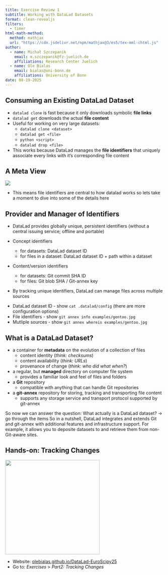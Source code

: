 ```yaml
---
title: Exercise Review 1
subtitle: Working with DataLad Datasets 
format: clean-revealjs
filters:
  - timer
html-math-method:
  method: mathjax
  url: "https://cdn.jsdelivr.net/npm/mathjax@3/es5/tex-mml-chtml.js"
author:
  - name: Michał Szczepanik
    email: m.szczepanik@fz-juelich.de
    affiliations: Research Center Juelich
  - name: Ole Bialas
    email: bialas@uni-bonn.de
    affiliations: University of Bonn
date: 08-19-2025
---
```


## Consuming an Existing DataLad Dataset

::: {.incremental}
- `datalad clone` is fast because it only downloads symbolic **file links**
- `datalad get` downloads the actual **file content**
- Useful for working on very large datasets:
  - `datalad clone <dataset>`
  - `datalad get <file>`
  - `python <script>`
  - `datalad drop <file>`
- This works because DataLad manages the **file identifiers**  that uniquely associate every links with it's corresponding file content
:::

## A Meta View

![](img/always-has-been-identifiers.jpeg){fig-alt="astronaut meme: wait it's all identifiers? always has been"}

::: {.notes}
- This means file identifiers are central to how datalad works so lets take a moment to dive into some of the details here
:::

## Provider and Manager of Identifiers

::: {.incremental}
- DataLad provides globally unique, persistent identifiers (without a central issuing service; offline and portable)

- Concept identifiers
  - for datasets: DataLad dataset ID
  - for files in a dataset: DataLad dataset ID + path within a dataset
- Content/version identifiers
  - for datasets: Git commit SHA ID
  - for files: Git blob SHA / Git-annex key

- By tracking unique identifiers, DataLad can manage files across multiple sources
:::

::: {.notes}
- DataLad dataset ID - show `cat .datalad/config` (there are more configuration options)
- File identifiers - show `git annex info examples/gentoo.jpg`
- Mutliple sources - show `git annex whereis examples/gentoo.jpg`
:::

## What is a DataLad Dataset?

::: {.incremental}
- a container for **metadata** on the evolution of a collection of files
  - content identity (*think: checksums*)
  - content availability (*think: URLs*)
  - provenance of change (*think: who did what when?*)
- a regular, but **managed** directory on computer file system
  - provides a familiar look and feel of files and folders
- a **Git** repository
  - compatible with anything that can handle Git repositories
- a **git-annex** repository for storing, tracking and transporting file content
    - supports any storage service and transport protocol supported by git-annex
:::

::: {.notes}
So now we can answer the question: What actually is a DataLad dataset? -> go through the items
So in a nutshell, DataLad integrates and extends Git and git-annex with additional features and infrastructure support. For example, it allows you to deposite datasets to and retrieve them from non-Git-aware sites.
:::

## Hands-on: Tracking Changes

:::{.timer #UNIQUE-ID seconds=900 starton=interaction}
:::
![](./img/qr.png){.absolute top=50 right=200 width="300" height="300"}

- Website: [olebialas.github.io/DataLad-EuroScipy25](https://olebialas.github.io/DataLad-EuroScipy25/)
- Go to: *Exercises* > *Part2: Tracking Changes*


